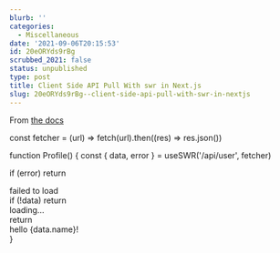 ```yaml
---
blurb: ''
categories:
  - Miscellaneous
date: '2021-09-06T20:15:53'
id: 20eORYds9rBg
scrubbed_2021: false
status: unpublished
type: post
title: Client Side API Pull With swr in Next.js
slug: 20eORYds9rBg--client-side-api-pull-with-swr-in-nextjs
---
```


From [the docs](https://nextjs.org/docs/basic-features/data-fetching)


const fetcher = (url) => fetch(url).then((res) => res.json())

function Profile() {
  const { data, error } = useSWR('/api/user', fetcher)

  if (error) return <div>failed to load</div>
  if (!data) return <div>loading...</div>
  return <div>hello {data.name}!</div>
}
